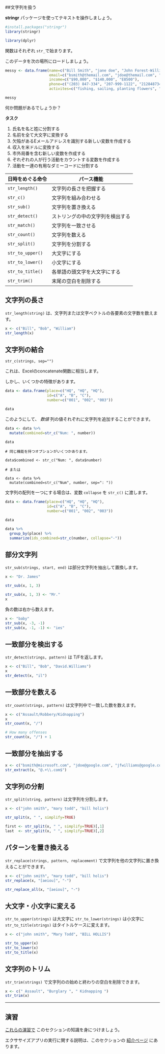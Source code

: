 ##文字列を扱う

**stringr** パッケージを使ってテキストを操作しましょう。

```r
#install.packages("stringr")
library(stringr)

library(dplyr)
```

関数はそれぞれ `str_`で始まります。

このデータを次の場所にロードしましょう。

```r
messy <- data.frame(name=c("Bill Smith", "jane doe", "John Forest-William"),
                    email=c("bsmith@themail.com", "jdoe@themail.com", "jfwilliams$geemail.com"),
                    income=c("$90,000", "$140,000", "E8500"),
                    phone=c("(203) 847-334", "207-999-1122", "2128487345"),
                    activites=c("fishing, sailing, planting flowers", "reading, raising flowers, biking", "hiking, fishing"))

messy
```

何か問題があるでしょうか？

**タスク**

1. 氏名を名と姓に分割する
2. 名前を全て大文字に変換する
3. 欠陥があるEメールアドレスを識別する新しい変数を作成する
4. 収入を米ドルに変換する
5. 市外局番を含む新しい変数を作成する
6. ぞれぞれの人が行う活動をカウントする変数を作成する
7. 活動を一連の有用なダミーコードに分割する

| 日時をめぐる命令 | パース機能 |
| ------ | ------------------------ |
| `str_length()` | 文字列の長さを把握する |
| `str_c()` | 文字列を組み合わせる |
| `str_sub()`    | 文字列を置き換える |
| `str_detect()`    | ストリングの中の文字列を検出する |
| `str_match()`    | 文字列を一致させる |
| `str_count()`    | 文字列を数える |
| `str_split()`   | 文字列を分割する |
| `str_to_upper()`   | 大文字にする |
| `str_to_lower()`   | 小文字にする |
| `str_to_title()`   | 各単語の頭文字を大文字にする |
| `str_trim()`   | 末尾の空白を削除する |

## 文字列の長さ

`str_length(string)` は、文字列または文字ベクトルの各要素の文字数を数えます。

```r
x <- c("Bill", "Bob", "William")
str_length(x)
```

## 文字列の結合

`str_c(strings, sep="")`

これは、Excelのconcatenate関数に相当します。

しかし、いくつかの特徴があります。

```r
data <- data.frame(place=c("HQ", "HQ", "HQ"),
                   id=c("A", "B", "C"),
                   number=c("001", "002", "003"))

data
```

このようにして、 *数値* 列の値それぞれに文字列を追加することができます。

```r
data <- data %>%
  mutate(combined=str_c("Num: ", number))

data
```

```
# 同じ機能を持つオプションがいくつかあります。

data$combined <- str_c("Num: ", data$number)

# または

data <- data %>%
  mutate(combined=str_c("Num", number, sep=": "))
```

文字列の配列を一つにする場合は、変数 `collapse` を `str_c()` に渡します。

```r
data <- data.frame(place=c("HQ", "HQ", "HQ"),
                   id=c("A", "B", "C"),
                   number=c("001", "002", "003"))

data

data %>%
  group_by(place) %>%
  summarize(ids_combined=str_c(number, collapse="-"))
```

## 部分文字列

`str_sub(strings, start, end)` は部分文字列を抽出して置換します。

```r
x <- "Dr. James"

str_sub(x, 1, 3)

```

```r
str_sub(x, 1, 3) <- "Mr."
x
```

負の数は右から数えます。

```r
x <- "baby"
str_sub(x, -3, -1)
str_sub(x, -1, -1) <- "ies"
```


## 一致部分を検出する

`str_detect(strings, pattern)` は T/Fを返します。

```r
x <- c("Bill", "Bob", "David.Williams")
x
str_detect(x, "il")
```

## 一致部分を数える

`str_count(strings, pattern)` は文字列中で一致した数を数えます。

```r
x <- c("Assault/Robbery/Kidnapping")
x
str_count(x, "/")

# How many offenses
str_count(x, "/") + 1
```

## 一致部分を抽出する

```r
x <- c("bsmith@microsoft.com", "jdoe@google.com", "jfwilliams@google.com")
str_extract(x, "@.+\\.com$")
```

## 文字列の分割

`str_split(string, pattern)` は文字列を分割します。

```r
x <- c("john smith", "mary todd", "bill holis")

str_split(x, " ", simplify=TRUE)

first <- str_split(x, " ", simplify=TRUE)[,1]
last  <- str_split(x, " ", simplify=TRUE)[,2]
```


## パターンを置き換える

`str_replace(strings, pattern, replacement)` で文字列を他の文字列に置き換えることができます。

```r
x <- c("john smith", "mary todd", "bill holis")
str_replace(x, "[aeiou]", "-")

str_replace_all(x, "[aeiou]", "-")
```

## 大文字・小文字に変える

`str_to_upper(strings)` は大文字に
`str_to_lower(strings)` は小文字に
`str_to_title(strings)` はタイトルケースに変えます。

```r
x <- c("john smith", "Mary Todd", "BILL HOLLIS")

str_to_upper(x)
str_to_lower(x)
str_to_title(x)
```

## 文字列のトリム

`str_trim(strings)` で文字列のの始めと終わりの空白を削除できます。

```r
x <- c(" Assault", "Burglary ", " Kidnapping ")
str_trim(x)
```


----

## 演習

[これらの演習で](http://code.r-journalism.com/chapter-3/#section-handling-strings) このセクションの知識を身につけましょう。

エクササイズアプリの実行に関する説明は、このセクションの [紹介ページ](https://learn.r-journalism.com/en/wrangling/) にあります。
